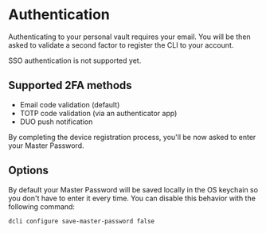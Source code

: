
# Authentication

Authenticating to your personal vault requires your email.
You will be then asked to validate a second factor to register the CLI to your account.

<Callout type="warning" emoji="⚠️">
    SSO authentication is not supported yet.
</Callout>

## Supported 2FA methods

-   Email code validation (default)
-   TOTP code validation (via an authenticator app)
-   DUO push notification

By completing the device registration process, you'll be now asked to enter your Master Password.

## Options

By default your Master Password will be saved locally in the OS keychain so you don't have to enter it every time.
You can disable this behavior with the following command:

```sh
dcli configure save-master-password false
```
